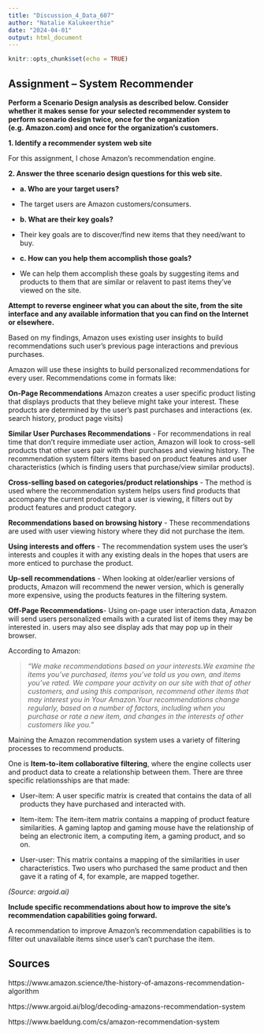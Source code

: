 ---
title: "Discussion_4_Data_607"
author: "Natalie Kalukeerthie"
date: "2024-04-01"
output: html_document
---

```{r setup, include=FALSE}
knitr::opts_chunk$set(echo = TRUE)
```

## Assignment – System Recommender

**Perform a Scenario Design analysis as described below. Consider whether it makes sense for your selected recommender system to perform scenario design twice, once for the organization (e.g. Amazon.com) and once for the organization’s customers.**

**1. Identify a recommender system web site**

For this assignment, I chose Amazon's recommendation engine.

**2. Answer the three scenario design questions for this web site.**

  + **a. Who are your target users?**

  + The target users are Amazon customers/consumers.

  + **b. What are their key goals?**

  + Their key goals are to discover/find new items that they need/want to buy.

  + **c. How can you help them accomplish those goals?**

  + We can help them accomplish these goals by suggesting items and products to them that are similar or relavent to past items     they've viewed on the site.


**Attempt to reverse engineer what you can about the site, from the site interface and any available information that you can find on the Internet or elsewhere.**

Based on my findings, Amazon uses existing user insights to build recommendations such user's previous page interactions and previous purchases.

Amazon will use these insights to build personalized recommendations for every user. Recommendations come in formats like:

**On-Page Recommendations** 
Amazon creates a user specific product listing that displays products that they believe might take your interest. These products are determined by the user's past purchases and interactions (ex. search history, product page visits)

**Similar User Purchases Recommendations** - For recommendations in real time that don't require immediate user action, Amazon will look to cross-sell products that other users pair with their purchases and viewing history. The recommendation system filters items based on product features and user characteristics (which is finding users that purchase/view similar products).

**Cross-selling based on categories/product relationships** - The method is used where the recommendation system helps users find products that accompany the current product that a user is viewing, it filters out by product features and product category.

**Recommendations based on browsing history** - These recommendations are used with user viewing history where they did not purchase the item.

**Using interests and offers** - The recommendation system uses the user's interests and couples it with any existing deals in the hopes that users are more enticed to purchase the product.

**Up-sell recommendations** - When looking at older/earlier versions of products, Amazon will recommend the newer version, which is generally more expensive, using the products features in the filtering system.

**Off-Page Recommendations**- Using on-page user interaction data, Amazon will send users personalized emails with a curated list of items they may be interested in. users may also see display ads that may pop up in their browser.

According to Amazon:

> *"We make recommendations based on your interests.We examine the items you've purchased, items you've told us you own, and items you've rated. We compare your activity on our site with that of other customers, and using this comparison, recommend other items that may interest you in Your Amazon.Your recommendations change regularly, based on a number of factors, including when you purchase or rate a new item, and changes in the interests of other customers like you."*

Maining the Amazon recommendation system uses a variety of filtering processes to recommend products.

One is **Item-to-item collaborative filtering**, where the engine collects user and product data to create a relationship between them. There are three specific relationsships are that made:

+ User-item: A user specific matrix is created that contains the data of all products they have purchased and interacted with.

+ Item-item: The item-item matrix contains a mapping of product feature similarities. A gaming laptop and gaming mouse have the relationship of being an electronic item, a computing item, a gaming product, and so on.

+ User-user: This matrix contains a mapping of the similarities in user characteristics. Two users who purchased the same product and then gave it a rating of 4, for example, are mapped together. 

*(Source: argoid.ai)*

**Include specific recommendations about how to improve the site's recommendation capabilities going forward.** 

A recommendation to improve Amazon's recommendation capabilities is to filter out unavailable items since user's can't purchase the item. 

## Sources

https://www.amazon.science/the-history-of-amazons-recommendation-algorithm

https://www.argoid.ai/blog/decoding-amazons-recommendation-system

https://www.baeldung.com/cs/amazon-recommendation-system



